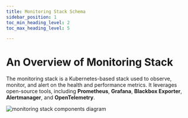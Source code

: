 ```yaml
---
title: Monitoring Stack Schema
sidebar_position: 1
toc_min_heading_level: 2
toc_max_heading_level: 5

---
```



# An Overview of Monitoring Stack

The monitoring stack is a Kubernetes-based stack used to observe, monitor, and alert on the health and performance metrics.
It leverages open-source tools, including **Prometheus**, **Grafana**, **Blackbox Exporter**, **Alertmanager**, and **OpenTelemetry**.

![monitoring stack components diagram](./img/monitoring.png)